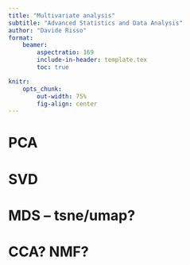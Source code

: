 ```yaml
---
title: "Multivariate analysis"
subtitle: "Advanced Statistics and Data Analysis"
author: "Davide Risso"
format: 
    beamer:
        aspectratio: 169
        include-in-header: template.tex
        toc: true

knitr:
    opts_chunk:
        out-width: 75%
        fig-align: center
---
```


# PCA

# SVD 

# MDS -- tsne/umap?

# CCA? NMF? 





